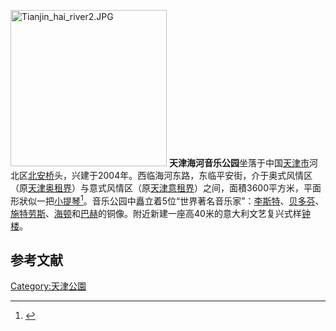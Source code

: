 [[Image:Tianjin_hai_river2.JPG|250px]]
'''天津海河音乐公园'''坐落于中国[[天津市|天津市]]河北区[[北安桥|北安桥]]头，兴建于2004年。西临海河东路，东临平安街，介于奥式风情区（原[[天津奥租界|天津奥租界]]）与意式风情区（原[[天津意租界|天津意租界]]）之间，面積3600平方米，平面形狀似一把[[小提琴|小提琴]]<ref>{{Cite web |url=http://news.big5.enorth.com.cn/system/2006/10/16/001434170.shtml |title=海河两岸十大公园 |access-date=2009-11-04 |archive-date=2008-05-17 |archive-url=https://web.archive.org/web/20080517193042/http://news.big5.enorth.com.cn/system/2006/10/16/001434170.shtml |dead-url=no }}</ref>。音乐公园中矗立着5位“世界著名音乐家”：[[李斯特·费伦茨|李斯特]]、[[贝多芬|贝多芬]]、[[施特劳斯|施特劳斯]]、[[海顿|海顿]]和[[巴赫|巴赫]]的铜像。附近新建一座高40米的意大利文艺复兴式样[[钟楼|钟楼]]。

==参考文献==
<div class="references-small">
<references />
</div>

{{天津公园}}
[[Category:天津公園|Category:天津公園]]
